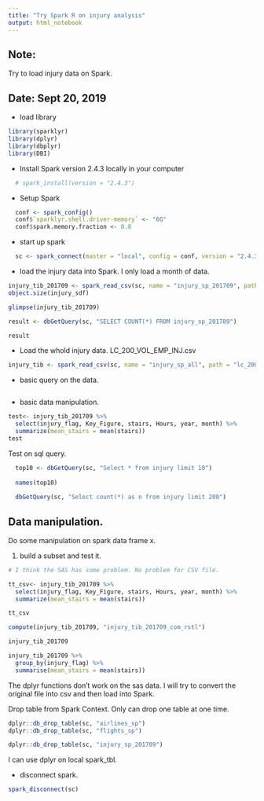 ---
title: "Try Spark R on injury analysis"
output: html_notebook
---
## Note: 

Try to load injury data on Spark. 

## Date: Sept 20, 2019

- load library
```{r}
library(sparklyr)
library(dplyr)
library(dbplyr)
library(DBI)
```


- Install Spark version 2.4.3 locally in your computer
```{r}
  # spark_install(version = "2.4.3")
```

- Setup Spark
                    
```{r}
  conf <- spark_config()
  conf$`sparklyr.shell.driver-memory` <- "6G" 
  conf$spark.memory.fraction <- 0.8 
```
              
- start up spark
```{r}
  sc <- spark_connect(master = "local", config = conf, version = "2.4.3")
```

- load the injury data into Spark. I only load a month of data. 

```{r}

injury_tib_201709 <- spark_read_csv(sc, name = "injury_sp_201709", path = "lc_200_vol_emp_inj_092017.csv" )
object.size(injury_sdf)

glimpse(injury_tib_201709)

result <- dbGetQuery(sc, "SELECT COUNT(*) FROM injury_sp_201709")

result

```

- Load the whold injury data. LC_200_VOL_EMP_INJ.csv

```{r}
injury_tib <- spark_read_csv(sc, name = "injury_sp_all", path = "lc_200_vol_emp_inj.csv" )
```

- basic query on the data.

```{r}

```


- basic data manipulation.

```{r}
test<- injury_tib_201709 %>% 
  select(injury_flag, Key_Figure, stairs, Hours, year, month) %>% 
  summarize(mean_stairs = mean(stairs))
test
```



Test on sql query. 
```{r}

  top10 <- dbGetQuery(sc, "Select * from injury limit 10")
  
  names(top10)
  
  dbGetQuery(sc, "Select count(*) as n from injury limit 200")
```

## Data manipulation.

Do some manipulation on spark data frame x.

1. build a subset and test it.
```{r}

# I think the SAS has some problem. No problem for CSV file.

tt_csv<- injury_tib_201709 %>% 
  select(injury_flag, Key_Figure, stairs, Hours, year, month) %>% 
  summarize(mean_stairs = mean(stairs))

tt_csv

compute(injury_tib_201709, "injury_tib_201709_com_rstl")

injury_tib_201709

injury_tib_201709 %>% 
  group_by(injury_flag) %>% 
  summarise(mean_stairs = mean(stairs))

```

The dplyr functions don't work on the sas data. I will try to convert the original file into csv and then load into Spark.






Drop table from Spark Context. Only can drop one table at one time.
```{r}
dplyr::db_drop_table(sc, "airlines_sp")
dplyr::db_drop_table(sc, "flights_sp")

dplyr::db_drop_table(sc, "injury_sp_201709")
```
I can use dplyr on local spark_tbl.
 


- disconnect spark.
```{r}
spark_disconnect(sc)
```
